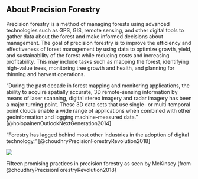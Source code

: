 
## About Precision Forestry

Precision forestry is a method of managing forests using advanced technologies such as GPS, GIS, remote sensing, and other digital tools to gather data about the forest and make informed decisions about management. The goal of precision forestry is to improve the efficiency and effectiveness of forest management by using data to optimize growth, yield, and sustainability of the forest while reducing costs and increasing profitability. This may include tasks such as mapping the forest, identifying high-value trees, monitoring tree growth and health, and planning for thinning and harvest operations.

"During the past decade in forest mapping and monitoring applications, the ability to acquire spatially accurate, 3D remote-sensing information by means of laser scanning, digital stereo imagery and radar imagery has been a major turning point. These 3D data sets that use single- or multi-temporal point clouds enable a wide range of applications when combined with other geoinformation and logging machine-measured data." [@holopainenOutlookNextGeneration2014]

"Forestry has lagged behind most other industries in the adoption of digital technology." [@choudhryPrecisionForestryRevolution2018]

::: {#fig-precision-forestry}
![](https://www.mckinsey.com/~/media/mckinsey/industries/paper%20and%20forest%20products/our%20insights/precision%20forestry%20a%20revolution%20in%20the%20woods/png_precision-forestry_ex2-v2.png)

Fifteen promising practices in precision forestry as seen by McKinsey (from @choudhryPrecisionForestryRevolution2018)
:::

